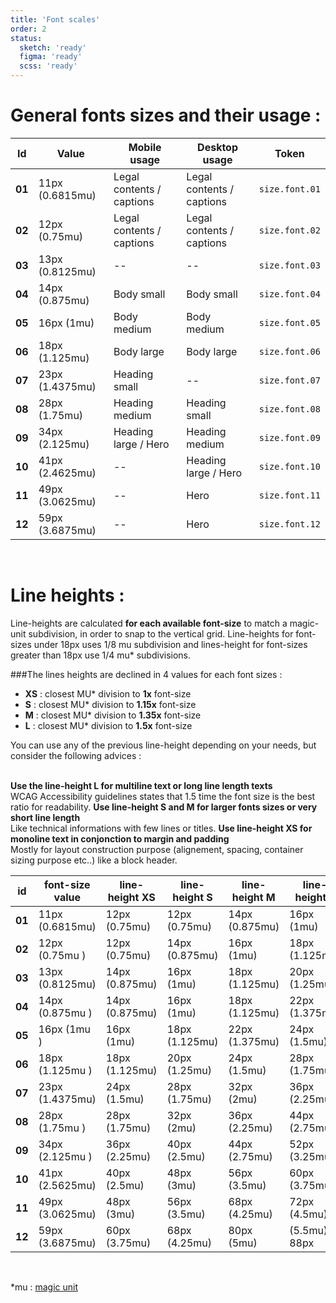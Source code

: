 ```yaml
---
title: 'Font scales'
order: 2
status:
  sketch: 'ready'
  figma: 'ready'
  scss: 'ready'
---
```


# General fonts sizes and their usage :

<Preview path="font-scale" />

| Id     | Value           | Mobile usage              | Desktop usage             | Token          |
| ------ | --------------- | ------------------------- | ------------------------- | -------------- |
| **01** | 11px (0.6815mu) | Legal contents / captions | Legal contents / captions | `size.font.01` |
| **02** | 12px (0.75mu)   | Legal contents / captions | Legal contents / captions | `size.font.02` |
| **03** | 13px (0.8125mu) | --                        | --                        | `size.font.03` |
| **04** | 14px (0.875mu)  | Body small                | Body small                | `size.font.04` |
| **05** | 16px (1mu)      | Body medium               | Body medium               | `size.font.05` |
| **06** | 18px (1.125mu)  | Body large                | Body large                | `size.font.06` |
| **07** | 23px (1.4375mu) | Heading small             | --                        | `size.font.07` |
| **08** | 28px (1.75mu)   | Heading medium            | Heading small             | `size.font.08` |
| **09** | 34px (2.125mu)  | Heading large / Hero      | Heading medium            | `size.font.09` |
| **10** | 41px (2.4625mu) | --                        | Heading large / Hero      | `size.font.10` |
| **11** | 49px (3.0625mu) | --                        | Hero                      | `size.font.11` |
| **12** | 59px (3.6875mu) | --                        | Hero                      | `size.font.12` |

<br />

# Line heights :

Line-heights are calculated **for each available font-size** to match a magic-unit subdivision, in order to snap to the vertical grid. Line-heights for font-sizes under 18px uses 1/8 mu subdivision and lines-height for font-sizes greater than 18px use 1/4 mu\* subdivisions.

###The lines heights are declined in 4 values for each font sizes :

- **XS** : closest MU\* division to **1x** font-size
- **S** : closest MU\* division to **1.15x** font-size
- **M** : closest MU\* division to **1.35x** font-size
- **L** : closest MU\* division to **1.5x** font-size

You can use any of the previous line-height depending on your needs, but consider the following advices :

<br />
<HintItem>
  <b>Use the line-height L for multiline text or long line length texts</b>
  <br />
  WCAG Accessibility guidelines states that 1.5 time the font size is the best
  ratio for readability.
</HintItem>
<HintItem>
  <b>
    Use line-height S and M for larger fonts sizes or very short line length
  </b>
  <br />
  Like technical informations with few lines or titles.
</HintItem>
<HintItem>
  <b>
    Use line-height XS for monoline text in conjonction to margin and padding
  </b>
  <br />
  Mostly for layout construction purpose (alignement, spacing, container sizing
  purpose etc..) like a block header.
</HintItem>
<br />
<Preview path="font-line-heights" />

| id     | font-size value | line-height XS | line-height S  | line-height M  | line-height L  | tokens                    |
| ------ | --------------- | -------------- | -------------- | -------------- | -------------- | ------------------------- |
| **01** | 11px (0.6815mu) | 12px (0.75mu)  | 12px (0.75mu)  | 14px (0.875mu) | 16px (1mu)     | `size.line.01.(xs,s,m,l)` |
| **02** | 12px (0.75mu )  | 12px (0.75mu)  | 14px (0.875mu) | 16px (1mu)     | 18px (1.125mu) | `size.line.02.(xs,s,m,l)` |
| **03** | 13px (0.8125mu) | 14px (0.875mu) | 16px (1mu)     | 18px (1.125mu) | 20px (1.25mu)  | `size.line.03.(xs,s,m,l)` |
| **04** | 14px (0.875mu ) | 14px (0.875mu) | 16px (1mu)     | 18px (1.125mu) | 22px (1.375mu) | `size.line.04.(xs,s,m,l)` |
| **05** | 16px (1mu )     | 16px (1mu)     | 18px (1.125mu) | 22px (1.375mu) | 24px (1.5mu)   | `size.line.05.(xs,s,m,l)` |
| **06** | 18px (1.125mu ) | 18px (1.125mu) | 20px (1.25mu)  | 24px (1.5mu)   | 28px (1.75mu)  | `size.line.06.(xs,s,m,l)` |
| **07** | 23px (1.4375mu) | 24px (1.5mu)   | 28px (1.75mu)  | 32px (2mu)     | 36px (2.25mu)  | `size.line.07.(xs,s,m,l)` |
| **08** | 28px (1.75mu )  | 28px (1.75mu)  | 32px (2mu)     | 36px (2.25mu)  | 44px (2.75mu)  | `size.line.08.(xs,s,m,l)` |
| **09** | 34px (2.125mu ) | 36px (2.25mu)  | 40px (2.5mu)   | 44px (2.75mu)  | 52px (3.25mu)  | `size.line.09.(xs,s,m,l)` |
| **10** | 41px (2.5625mu) | 40px (2.5mu)   | 48px (3mu)     | 56px (3.5mu)   | 60px (3.75mu)  | `size.line.10.(xs,s,m,l)` |
| **11** | 49px (3.0625mu) | 48px (3mu)     | 56px (3.5mu)   | 68px (4.25mu)  | 72px (4.5mu)   | `size.line.11.(xs,s,m,l)` |
| **12** | 59px (3.6875mu) | 60px (3.75mu)  | 68px (4.25mu)  | 80px (5mu)     | (5.5mu) 88px   | `size.line.12.(xs,s,m,l)` |

<br />

\*mu : [magic unit](/Foundations/MagicUnit/)
